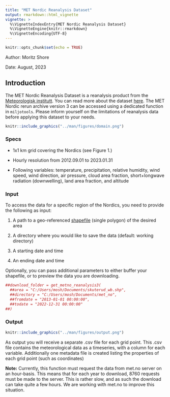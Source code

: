 ```yaml
---
title: "MET Nordic Reanalysis Dataset"
output: rmarkdown::html_vignette
vignette: >
  %\VignetteIndexEntry{MET Nordic Reanalysis Dataset}
  %\VignetteEngine{knitr::rmarkdown}
  %\VignetteEncoding{UTF-8}
---
```


```r
knitr::opts_chunk$set(echo = TRUE)
```
Author: Moritz Shore

Date: August, 2023

## Introduction

The MET Nordic Reanalysis Dataset is a reanalysis product from the [Meteorologisk institutt](https://www.met.no/). You can read more about the dataset [here](https://github.com/metno/NWPdocs/wiki/MET-Nordic-dataset). The MET Nordic rerun archive version 3 can be accessed using a dedicated function in `miljotools`. Please inform yourself on the limitations of reanalysis data before applying this dataset to your needs.

```r
knitr::include_graphics("../man/figures/domain.png")
```


### Specs

-   1x1 km grid covering the Nordics (see Figure 1.)

-   Hourly resolution from 2012.09.01 to 2023.01.31

-   Following variables: temperature, precipitation, relative humidity, wind speed, wind direction, air pressure, cloud area fraction, short+longwave radiation (downwelling), land area fraction, and altitude

### Input

To access the data for a specific region of the Nordics, you need to provide the following as input:

1.  A path to a geo-referenced [shapefile](https://doc.arcgis.com/en/arcgis-online/reference/shapefiles.htm) (single polygon) of the desired area

2.  A directory where you would like to save the data (default: working directory)

3.  A starting date and time

4.  An ending date and time

Optionally, you can pass additional parameters to either buffer your shapefile, or to preview the data you are downloading.

```r
##download_folder = get_metno_reanalysis3(
  ##area = "C:/Users/mosh/Documents/skuterud_wb.shp",
  ##directory = "C:/Users/mosh/Documents/met_no",
  ##fromdate = "2013-01-01 00:00:00",
  ##todate = "2022-12-31 00:00:00"
##)
```

### Output

```r
knitr::include_graphics("../man/figures/output.png")
```


As output you will receive a separate .csv file for each grid point. This .csv file contains the meteorological data as a timeseries, with a column for each variable. Additionally one metadata file is created listing the properties of each grid point (such as coordinates)

**Note:** Currently, this function must request the data from met.no server on an hour-basis. This means that for each year to download, 8760 requests must be made to the server. This is rather slow, and as such the download can take quite a few hours. We are working with met.no to improve this situation.
